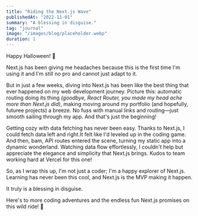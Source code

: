 ```yaml
---
title: "Riding the Next.js Wave"
publishedAt: "2022-11-01"
summary: "A blessing in disguise."
tag: "journal"
image: "/images/blog/placeholder.webp"
duration: 1
---
```


Happy Halloween! 👻

Next.js has been giving me headaches because this is the first time I'm using it and I'm still no pro and cannot just adapt to it.

But in just a few weeks, diving into Next.js has been like the best thing that ever happened on my web development journey. Picture this: automatic routing doing its thing _(goodbye, React Router, you made my head ache more than Next.js did)_, making moving around my portfolio (and hopefully, futuree projects) a breeze. No fuss with manual links and routing—just smooth sailing through my app. And that's just the beginning!

Getting cozy with data fetching has never been easy. Thanks to Next.js, I could fetch data left and right.It felt like I'd leveled up in the coding game. And then, bam, API routes entered the scene, turning my static app into a dynamic wonderland. Watching data flow effortlessly, I couldn't help but appreciate the elegance and simplicity that Next.js brings. Kudos to team working hard at Vercel for this one!

So, as I wrap this up, I'm not just a coder; I'm a happy explorer of Next.js. Learning has never been this cool, and Next.js is the MVP making it happen.

It truly is a blessing in disguise.

Here's to more coding adventures and the endless fun Next.js promises on this wild ride! 🚀
